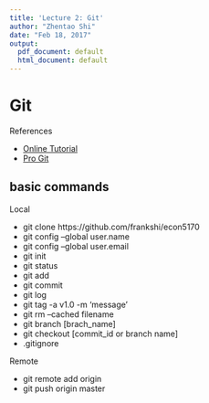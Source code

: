 ```yaml
---
title: 'Lecture 2: Git'
author: "Zhentao Shi"
date: "Feb 18, 2017"
output:
  pdf_document: default
  html_document: default
---
```



# Git

References

* [Online Tutorial](https://www.atlassian.com/git/tutorials)
* [Pro Git](http://git-scm.com/book/en/v2)

## basic commands

Local

* git clone https://github.com/frankshi/econ5170
* git config --global user.name <name>
* git config --global user.email <email>
* git init
* git status
* git add
* git commit
* git log
* git tag -a v1.0 -m 'message'
* git rm --cached filename
* git branch [brach_name]
* git checkout [commit_id or branch name]
* .gitignore

Remote

* git remote add origin
* git push origin master